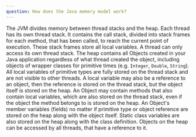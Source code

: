 ```yaml
---
question: How does the Java memory model work?
---
```


The JVM divides memory between thread stacks and the heap. Each thread has its
own thread stack. It contains the call stack, divided into stack frames for each
method, that has been called, to reach the current point of execution. These
stack frames store all local variables. A thread can only access its own thread
stack. The heap contains all Objects created in your Java application regardless
of what thread created the object, including objects of wrapper classes for
primitive times (e.g. `Integer`, `Double`, `String`). All local variables of
primitive types are fully stored on the thread stack and are not visible to
other threads. A local variable may also be a reference to an object, then the
reference is stored on the thread stack, but the object itself is stored on the
heap. An Object may contain methods that also contain local variables, which are
also stored on the thread stack, even if the object the method belongs to is
stored on the heap. An Object's member variables (fields) no matter if primitive
type or object reference are stored on the heap along with the object itself.
Static class variables are also stored on the heap along with the class
definition. Objects on the heap can be accessed by all threads, that have a
reference to it.
